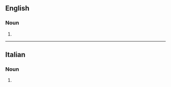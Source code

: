 {{also|Quattrini}}
==English==

===Noun===
{{head|en|noun form}}

# {{plural of|en|quattrino|nocat=1}}

----

==Italian==

===Noun===
{{head|it|noun form|g=m}}

# {{plural of|it|quattrino}}